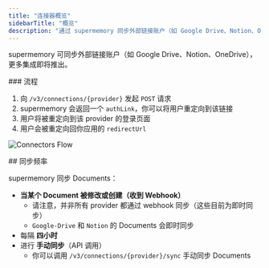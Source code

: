 ```yaml
---
title: "连接器概览"
sidebarTitle: "概览"
description: "通过 supermemory 同步外部链接账户（如 Google Drive、Notion、OneDrive）"
---
```


supermemory 可同步外部链接账户（如 Google Drive、Notion、OneDrive），更多集成即将推出。

<div id="the-flow">
  ### 流程
</div>

1. 向 `/v3/connections/{provider}` 发起 `POST` 请求
2. supermemory 会返回一个 `authLink`，你可以将用户重定向到该链接
3. 用户将被重定向到该 provider 的登录页面
4. 用户会被重定向回你应用的 `redirectUrl`

![Connectors Flow](/images/connectors-flow.png)

<div id="sync-frequency">
  ## 同步频率
</div>

supermemory 同步 Documents：

- **当某个 Document 被修改或创建（收到 Webhook）**
    - 请注意，并非所有 provider 都通过 webhook 同步（这些目前为即时同步）
    - `Google-Drive` 和 `Notion` 的 Documents 会即时同步
- 每隔 **四小时**
- 进行 **手动同步**（API 调用）
    - 你可以调用 `/v3/connections/{provider}/sync` 手动同步 Documents